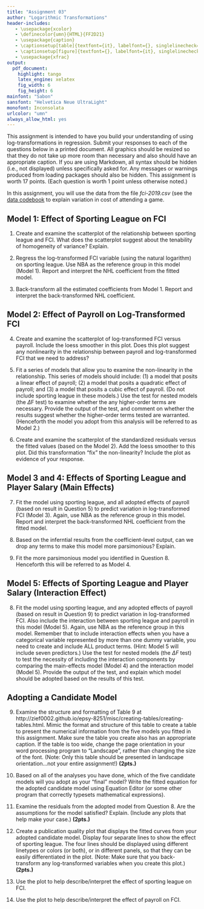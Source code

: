 ```yaml
---
title: "Assignment 03"
author: "Logarithmic Transformations"
header-includes:
   - \usepackage{xcolor}
   - \definecolor{umn}{HTML}{FF2D21}
   - \usepackage{caption}
   - \captionsetup[table]{textfont={it}, labelfont={}, singlelinecheck=false, labelsep=newline}
   - \captionsetup[figure]{textfont={}, labelfont={it}, singlelinecheck=false, labelsep=period}
   - \usepackage{xfrac}
output: 
  pdf_document:
    highlight: tango
    latex_engine: xelatex
    fig_width: 6
    fig_height: 6
mainfont: "Sabon"
sansfont: "Helvetica Neue UltraLight"
monofont: Inconsolata
urlcolor: "umn"
always_allow_html: yes
---
```


\frenchspacing

This assignment is intended to have you build your understanding of using log-transformations in regression. Submit your responses to each of the questions below in a printed document. All graphics should be resized so that they do not take up more room than necessary and also should have an appropriate caption. If you are using Markdown, all syntax should be hidden (i.e., not displayed) unless specifically asked for. Any messages or warnings produced from loading packages should also be hidden. This assignment is worth 17 points. (Each question is worth 1 point unless otherwise noted.) 

In this assignment, you will use the data from the file *fci-2019.csv* (see the [data codebook](http://zief0002.github.io/epsy-8252/codebooks/fci-2019.html) to explain variation in cost of attending a game. 


## Model 1: Effect of Sporting League on FCI

1. Create and examine the scatterplot of the relationship between sporting league and FCI. What does the scatterplot suggest about the tenability of homogeneity of variance? Explain.

2. Regress the log-transformed FCI variable (using the natural logarithm) on sporting league. Use NBA as the reference group in this model (Model 1). Report and interpret the NHL coefficient from the fitted model.

3. Back-transform all the estimated coefficients from Model 1. Report and interpret the back-transformed NHL coefficient. 


## Model 2: Effect of Payroll on Log-Transformed FCI

4. Create and examine the scatterplot of log-transformed FCI versus payroll. Include the loess smoother in this plot. Does this plot suggest any nonlinearity in the relationship between payroll and log-transformed FCI that we need to address?

5. Fit a series of models that allow you to examine the non-linearity in the relationship. This series of models should include: (1) a model that posits a linear effect of payroll; (2) a model that posits a quadratic effect of payroll; and (3) a model that posits a cubic effect of payroll. (Do not include sporting league in these models.) Use the test for nested models (the $\Delta$F test) to examine whether the any higher-order terms are necessary. Provide the output of the test, and comment on whether the results suggest whether the higher-order terms tested are warranted. (Henceforth the model you adopt from this analysis will be referred to as Model 2.)

6. Create and examine the scatterplot of the standardized residuals versus the fitted values (based on the Model 2). Add the loess smoother to this plot. Did this transformation "fix" the non-linearity? Include the plot as evidence of your response.


## Model 3 and 4: Effects of Sporting League and Player Salary (Main Effects)

7. Fit the model using sporting league, and all adopted effects of payroll (based on result in Question 5) to predict variation in log-transformed FCI (Model 3). Again, use NBA as the reference group in this model. Report and interpret the back-transformed NHL coefficient from the fitted model.

8. Based on the inferntial results from the coefficient-level output, can we drop any terms to make this model more parsimonious? Explain.

9. Fit the more parsimonious model you identified in Question 8. Henceforth this will be referred to as Model 4.


## Model 5: Effects of Sporting League and Player Salary (Interaction Effect)

8. Fit the model using sporting league, and any adopted effects of payroll (based on result in Question 9) to predict variation in log-transformed FCI. Also include the interaction between sporting league and payroll in this model (Model 5). Again, use NBA as the reference group in this model. Remember that to include interaction effects when you have a categorical variable represented by more than one dummy variable, you need to create and include ALL product terms. (Hint: Model 5 will include seven predictors.) Use the test for nested models (the $\Delta F$ test) to test the necessity of including the interaction components by comparing the main-effects model (Model 4) and the interaction model (Model 5). Provide the output of the test, and explain which model should be adopted based on the results of this test.


## Adopting a Candidate Model

9. Examine the structure and formatting of Table 9 at http://zief0002.github.io/epsy-8251/misc/creating-tables/creating-tables.html. Mimic the format and structure of this table to create a table to present the numerical information from the five models you fitted in this assignment. Make sure the table you create also has an appropriate caption. If the table is too wide, change the page orientation in your word processing program to "Landscape", rather than changing the size of the font. (Note: Only this table should be presented in landscape orientation...not your entire assignment!) **(2pts.)**

10. Based on all of the analyses you have done, which of the five candidate models will you adopt as your "final" model? Write the fitted equation for the adopted candidate model using Equation Editor (or some other program that correctly typesets mathematical expressions).

11. Examine the residuals from the adopted model from Question 8. Are the assumptions for the model satisfied? Explain. (Include any plots that help make your case.) **(2pts.)**

12. Create a publication quality plot that displays the fitted curves from your adopted candidate model. Display four separate lines to show the effect of sporting league. The four lines should be displayed using different linetypes or colors (or both), or in different panels, so that they can be easily differentiated in the plot. (Note: Make sure that you back-transform any log-transformed variables when you create this plot.) **(2pts.)**

13. Use the plot to help describe/interpret the effect of sporting league on FCI.

14. Use the plot to help describe/interpret the effect of payroll on FCI.


